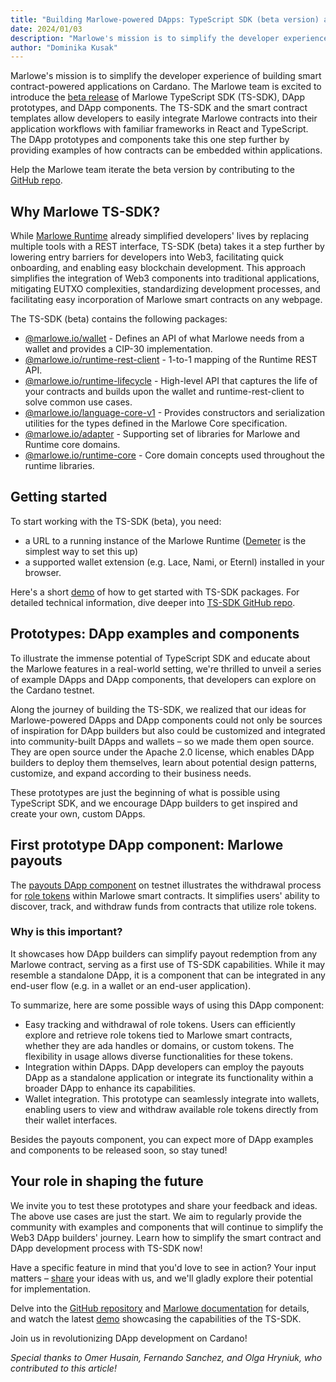 ```yaml
---
title: "Building Marlowe-powered DApps: TypeScript SDK (beta version) and prototypes"
date: 2024/01/03
description: "Marlowe's mission is to simplify the developer experience of building smart contract-powered applications on Cardano"
author: "Dominika Kusak"
---
```


Marlowe's mission is to simplify the developer experience of building smart contract-powered applications on Cardano. The Marlowe team is excited to introduce the [beta release](https://github.com/input-output-hk/marlowe-ts-sdk/discussions/113) of Marlowe TypeScript SDK (TS-SDK), DApp prototypes, and DApp components. The TS-SDK and the smart contract templates allow developers to easily integrate Marlowe contracts into their application workflows with familiar frameworks in React and TypeScript. The DApp prototypes and components take this one step further by providing examples of how contracts can be embedded within applications.

Help the Marlowe team iterate the beta version by contributing to the [GitHub repo](https://github.com/input-output-hk/marlowe-ts-sdk/issues).

## Why Marlowe TS-SDK?

While [Marlowe Runtime](/blog/marlowe-runtime-on-demeter) already simplified developers' lives by replacing multiple tools with a REST interface, TS-SDK (beta) takes it a step further by lowering entry barriers for developers into Web3, facilitating quick onboarding, and enabling easy blockchain development. This approach simplifies the integration of Web3 components into traditional applications, mitigating EUTXO complexities, standardizing development processes, and facilitating easy incorporation of Marlowe smart contracts on any webpage.

The TS-SDK (beta) contains the following packages:

- [@marlowe.io/wallet](https://input-output-hk.github.io/marlowe-ts-sdk/modules/_marlowe_io_wallet.html) - Defines an API of what Marlowe needs from a wallet and provides a CIP-30 implementation.
- [@marlowe.io/runtime-rest-client](https://input-output-hk.github.io/marlowe-ts-sdk/modules/_marlowe_io_runtime_rest_client.html) - 1-to-1 mapping of the Runtime REST API.
- [@marlowe.io/runtime-lifecycle](https://input-output-hk.github.io/marlowe-ts-sdk/modules/_marlowe_io_runtime_lifecycle.html) - High-level API that captures the life of your contracts and builds upon the wallet and runtime-rest-client to solve common use cases.
- [@marlowe.io/language-core-v1](https://input-output-hk.github.io/marlowe-ts-sdk/modules/_marlowe_io_language_core_v1.html) - Provides constructors and serialization utilities for the types defined in the Marlowe Core specification.
- [@marlowe.io/adapter](https://input-output-hk.github.io/marlowe-ts-sdk/modules/_marlowe_io_adapter.html) - Supporting set of libraries for Marlowe and Runtime core domains.
- [@marlowe.io/runtime-core](https://input-output-hk.github.io/marlowe-ts-sdk/modules/_marlowe_io_runtime_core.html) - Core domain concepts used throughout the runtime libraries.

## Getting started

To start working with the TS-SDK (beta), you need:

- a URL to a running instance of the Marlowe Runtime ([Demeter](https://demeter.run/extensions/cardano-marlowe) is the simplest way to set this up)
- a supported wallet extension (e.g. Lace, Nami, or Eternl) installed in your browser.

Here's a short [demo](https://www.youtube.com/watch?v=0Qa1CsZUGnw) of how to get started with TS-SDK packages. For detailed technical information, dive deeper into [TS-SDK GitHub repo](https://github.com/input-output-hk/marlowe-ts-sdk/#readme).

## Prototypes: DApp examples and components

To illustrate the immense potential of TypeScript SDK and educate about the Marlowe features in a real-world setting, we're thrilled to unveil a series of example DApps and DApp components, that developers can explore on the Cardano testnet.

Along the journey of building the TS-SDK, we realized that our ideas for Marlowe-powered DApps and DApp components could not only be sources of inspiration for DApp builders but also could be customized and integrated into community-built DApps and wallets – so we made them open source. They are open source under the Apache 2.0 license, which enables DApp builders to deploy them themselves, learn about potential design patterns, customize, and expand according to their business needs.

These prototypes are just the beginning of what is possible using TypeScript SDK, and we encourage DApp builders to get inspired and create your own, custom DApps.

## First prototype DApp component: Marlowe payouts

The [payouts DApp component](https://payouts-preprod.prod.scdev.aws.iohkdev.io/) on testnet illustrates the withdrawal process for [role tokens](https://docs.marlowe.iohk.io/docs/developer-tools/ts-sdk/payouts-dapp-prototype#role-tokens) within Marlowe smart contracts. It simplifies users' ability to discover, track, and withdraw funds from contracts that utilize role tokens.

### Why is this important?

It showcases how DApp builders can simplify payout redemption from any Marlowe contract, serving as a first use of TS-SDK capabilities. While it may resemble a standalone DApp, it is a component that can be integrated in any end-user flow (e.g. in a wallet or an end-user application).

To summarize, here are some possible ways of using this DApp component:

- Easy tracking and withdrawal of role tokens. Users can efficiently explore and retrieve role tokens tied to Marlowe smart contracts, whether they are ada handles or domains, or custom tokens. The flexibility in usage allows diverse functionalities for these tokens.
- Integration within DApps. DApp developers can employ the payouts DApp as a standalone application or integrate its functionality within a broader DApp to enhance its capabilities.
- Wallet integration. This prototype can seamlessly integrate into wallets, enabling users to view and withdraw available role tokens directly from their wallet interfaces.

Besides the payouts component, you can expect more of DApp examples and components to be released soon, so stay tuned!

## Your role in shaping the future

We invite you to test these prototypes and share your feedback and ideas. The above use cases are just the start. We aim to regularly provide the community with examples and components that will continue to simplify the Web3 DApp builders' journey. Learn how to simplify the smart contract and DApp development process with TS-SDK now!

Have a specific feature in mind that you'd love to see in action? Your input matters – [share](https://github.com/input-output-hk/marlowe-ts-sdk/discussions) your ideas with us, and we'll gladly explore their potential for implementation.

Delve into the [GitHub repository](https://github.com/input-output-hk/marlowe-ts-sdk/) and [Marlowe documentation](https://docs.marlowe.iohk.io/docs/developer-tools/ts-sdk/ts-sdk-intro) for details, and watch the latest [demo](https://www.youtube.com/watch?v=0Qa1CsZUGnw) showcasing the capabilities of the TS-SDK.

Join us in revolutionizing DApp development on Cardano!

*Special thanks to Omer Husain, Fernando Sanchez, and Olga Hryniuk, who contributed to this article!*
